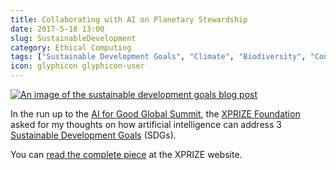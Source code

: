 ```yaml
---
title: Collaborating with AI on Planetary Stewardship
date: 2017-5-18 13:00
slug: SustainableDevelopment
category: Ethical Computing
tags: ["Sustainable Development Goals", "Climate", "Biodiversity", "Contributed"]
icon: glyphicon glyphicon-user
---
```


<a href="https://ai.xprize.org/news/blog/collaborating-ai-planetary-stewardship">
  <img alt="An image of the sustainable development goals blog post" src="/static/images/blog/content/SDGCover-small.png" title="Image of Sustainable Development Goals blog post" />
</a>

In the run up to the [AI for Good Global Summit](http://www.itu.int/en/ITU-T/AI/Pages/201706-default.aspx), the [XPRIZE Foundation](https://www.xprize.org/) asked for my thoughts on how artificial intelligence can address 3 [Sustainable Development Goals](http://www.un.org/sustainabledevelopment/sustainable-development-goals/) (SDGs).

You can [read the complete piece](https://ai.xprize.org/news/blog/collaborating-ai-planetary-stewardship) at the XPRIZE website.
